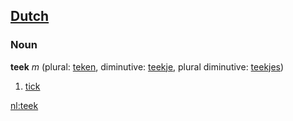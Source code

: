 ==[[Dutch]]==
===Noun===

'''teek''' ''m'' (plural: [[teken]], diminutive: [[teekje]], plural diminutive: [[teekjes]])

# [[tick]]

[[nl:teek]]